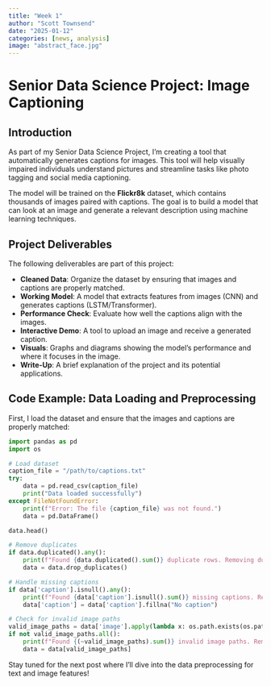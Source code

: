 ```yaml
---
title: "Week 1"
author: "Scott Townsend"
date: "2025-01-12"
categories: [news, analysis]
image: "abstract_face.jpg"
---
```


# Senior Data Science Project: Image Captioning

## Introduction

As part of my Senior Data Science Project, I'm creating a tool that automatically generates captions for images. This tool will help visually impaired individuals understand pictures and streamline tasks like photo tagging and social media captioning. 

The model will be trained on the **Flickr8k** dataset, which contains thousands of images paired with captions. The goal is to build a model that can look at an image and generate a relevant description using machine learning techniques.

## Project Deliverables

The following deliverables are part of this project:

- **Cleaned Data**: Organize the dataset by ensuring that images and captions are properly matched.
- **Working Model**: A model that extracts features from images (CNN) and generates captions (LSTM/Transformer).
- **Performance Check**: Evaluate how well the captions align with the images.
- **Interactive Demo**: A tool to upload an image and receive a generated caption.
- **Visuals**: Graphs and diagrams showing the model’s performance and where it focuses in the image.
- **Write-Up**: A brief explanation of the project and its potential applications.

## Code Example: Data Loading and Preprocessing

First, I load the dataset and ensure that the images and captions are properly matched:

```python
import pandas as pd
import os

# Load dataset
caption_file = "/path/to/captions.txt"
try:
    data = pd.read_csv(caption_file)
    print("Data loaded successfully")
except FileNotFoundError:
    print(f"Error: The file {caption_file} was not found.")
    data = pd.DataFrame()

data.head()

# Remove duplicates
if data.duplicated().any():
    print(f"Found {data.duplicated().sum()} duplicate rows. Removing duplicates...")
    data = data.drop_duplicates()

# Handle missing captions
if data['caption'].isnull().any():
    print(f"Found {data['caption'].isnull().sum()} missing captions. Replacing with 'No caption'.")
    data['caption'] = data['caption'].fillna("No caption")

# Check for invalid image paths
valid_image_paths = data['image'].apply(lambda x: os.path.exists(os.path.join(image_path, x)))
if not valid_image_paths.all():
    print(f"Found {(~valid_image_paths).sum()} invalid image paths. Removing these rows...")
    data = data[valid_image_paths]
```

Stay tuned for the next post where I'll dive into the data preprocessing for text and image features!